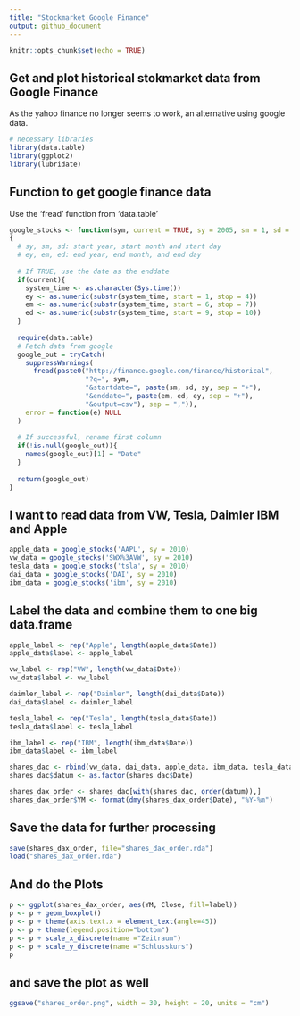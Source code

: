 ```yaml
---
title: "Stockmarket Google Finance"
output: github_document
---
```


```r
knitr::opts_chunk$set(echo = TRUE)
```

## Get and plot historical stokmarket data from Google Finance
As the yahoo finance no longer seems to work, an alternative using google data.

```r
# necessary libraries
library(data.table)
library(ggplot2)
library(lubridate)
```

## Function to get google finance data
Use the 'fread' function from 'data.table'

```r
google_stocks <- function(sym, current = TRUE, sy = 2005, sm = 1, sd = 1, ey, em, ed)
{
  # sy, sm, sd: start year, start month and start day
  # ey, em, ed: end year, end month, and end day
  
  # If TRUE, use the date as the enddate
  if(current){
    system_time <- as.character(Sys.time())
    ey <- as.numeric(substr(system_time, start = 1, stop = 4))
    em <- as.numeric(substr(system_time, start = 6, stop = 7))
    ed <- as.numeric(substr(system_time, start = 9, stop = 10))
  }
  
  require(data.table)
  # Fetch data from google
  google_out = tryCatch(
    suppressWarnings(
      fread(paste0("http://finance.google.com/finance/historical",
                   "?q=", sym,
                   "&startdate=", paste(sm, sd, sy, sep = "+"),
                   "&enddate=", paste(em, ed, ey, sep = "+"),
                   "&output=csv"), sep = ",")),
    error = function(e) NULL
  )
  
  # If successful, rename first column
  if(!is.null(google_out)){
    names(google_out)[1] = "Date"
  }
  
  return(google_out)
}

```

## I want to read data from VW, Tesla, Daimler IBM and Apple

```r
apple_data = google_stocks('AAPL', sy = 2010)
vw_data = google_stocks('SWX%3AVW', sy = 2010)
tesla_data = google_stocks('tsla', sy = 2010)
dai_data = google_stocks('DAI', sy = 2010)
ibm_data = google_stocks('ibm', sy = 2010)
```

## Label the data and combine them to one big data.frame
```r
apple_label <- rep("Apple", length(apple_data$Date))
apple_data$label <- apple_label

vw_label <- rep("VW", length(vw_data$Date))
vw_data$label <- vw_label

daimler_label <- rep("Daimler", length(dai_data$Date))
dai_data$label <- daimler_label

tesla_label <- rep("Tesla", length(tesla_data$Date))
tesla_data$label <- tesla_label

ibm_label <- rep("IBM", length(ibm_data$Date))
ibm_data$label <- ibm_label

shares_dac <- rbind(vw_data, dai_data, apple_data, ibm_data, tesla_data)
shares_dac$datum <- as.factor(shares_dac$Date)

shares_dax_order <- shares_dac[with(shares_dac, order(datum)),]
shares_dax_order$YM <- format(dmy(shares_dax_order$Date), "%Y-%m")

```
## Save the data for further processing
``` r
save(shares_dax_order, file="shares_dax_order.rda")
load("shares_dax_order.rda")

```
## And do the Plots

```r

p <- ggplot(shares_dax_order, aes(YM, Close, fill=label)) 
p <- p + geom_boxplot() 
p <- p + theme(axis.text.x = element_text(angle=45))
p <- p + theme(legend.position="bottom")
p <- p + scale_x_discrete(name ="Zeitraum")
p <- p + scale_y_discrete(name ="Schlusskurs")
p

```
##  and save the plot as well
```r
ggsave("shares_order.png", width = 30, height = 20, units = "cm")

```

